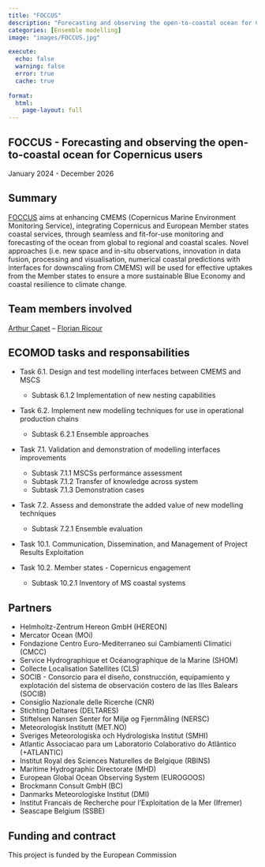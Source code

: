 ```yaml
---
title: "FOCCUS"
description: "Forecasting and observing the open-to-coastal ocean for Copernicus users"
categories: [Ensemble modelling]
image: "images/FOCCUS.jpg"

execute:
  echo: false
  warning: false
  error: true
  cache: true
  
format: 
  html:
    page-layout: full
---
```



## FOCCUS - Forecasting and observing the open-to-coastal ocean for Copernicus users

January 2024 - December 2026   

## Summary

[FOCCUS](https://foccus-project.eu/) aims at enhancing CMEMS (Copernicus Marine Environment Monitoring Service), integrating Copernicus and European Member states coastal services, through seamless and fit-for-use monitoring and forecasting of the ocean from global to regional and coastal scales. Novel approaches (i.e. new space and in-situ observations, innovation in data fusion, processing and visualisation, numerical coastal predictions with interfaces for downscaling from CMEMS) will be used for effective uptakes from the Member states to ensure a more sustainable Blue Economy and coastal resilience to climate change.

## Team members involved

[Arthur Capet](/posts/members/AC) -- [Florian Ricour](/posts/members/FR)

## ECOMOD tasks and responsabilities

- Task 6.1. Design and test modelling interfaces between CMEMS and MSCS
    - Subtask 6.1.2 Implementation of new nesting capabilities

- Task 6.2. Implement new modelling techniques for use in operational production chains
    - Subtask 6.2.1 Ensemble approaches

- Task 7.1. Validation and demonstration of modelling interfaces improvements
    - Subtask 7.1.1 MSCSs performance assessment
    - Subtask 7.1.2 Transfer of knowledge across system
    - Subtask 7.1.3 Demonstration cases

- Task 7.2. Assess and demonstrate the added value of new modelling techniques
    - Subtask 7.2.1 Ensemble evaluation

- Task 10.1. Communication, Dissemination, and Management of    Project Results Exploitation

- Task 10.2. Member states - Copernicus engagement
    - Subtask 10.2.1 Inventory of MS coastal systems

## Partners

- Helmholtz-Zentrum Hereon GmbH (HEREON)
- Mercator Ocean (MOi)
- Fondazione Centro Euro-Mediterraneo sui Cambiamenti Climatici (CMCC)
- Service Hydrographique et Océanographique de la Marine (SHOM)
- Collecte Localisation Satellites (CLS)
- SOCIB - Consorcio para el diseño, construcción, equipamiento y explotación del sistema de observación costero de las Illes Balears (SOCIB)
- Consiglio Nazionale delle Ricerche (CNR)
- Stichting Deltares (DELTARES)
- Stiftelsen Nansen Senter for Miljø og Fjernmåling (NERSC)
- Meteorologisk Institutt (MET.NO)
- Sveriges Meteorologiska och Hydrologiska Institut (SMHI)
- Atlantic Associacao para um Laboratorio Colaborativo do Atlântico (+ATLANTIC)
- Institut Royal des Sciences Naturelles de Belgique (RBINS)
- Maritime Hydrographic Directorate (MHD)
- European Global Ocean Observing System (EUROGOOS)
- Brockmann Consult GmbH (BC)
- Danmarks Meteorologiske Institut (DMI)
- Institut Francais de Recherche pour l'Exploitation de la Mer (Ifremer)
- Seascape Belgium (SSBE)

## Funding and contract

This project is funded by the European Commission
